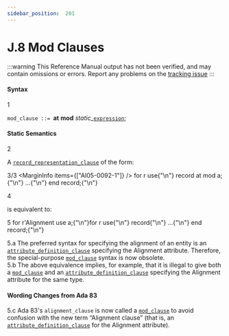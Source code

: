 ```yaml
---
sidebar_position:  201
---
```


# J.8 Mod Clauses

:::warning
This Reference Manual output has not been verified,
and may contain omissions or errors.
Report any problems on the [tracking issue](https://github.com/ada-lang-io/ada-lang-io/issues/20)
:::



#### Syntax

<MarginText>1</MarginText>

<CodeBlock>
<code>mod_clause</code><a id="S0369"></a><code> ::= </code><strong>at</strong> <strong>mod</strong> <em>static_</em><code><a href="../AA-4/AA-4.4#S0132">expression</a></code>;<br />

</CodeBlock>

#### Static Semantics

<MarginText>2</MarginText>
<p>A <code><a href="../AA-13/AA-13.5#S0352">record_representation_clause</a></code> of the form: <br /></p>

<MarginText>3/3</MarginText>
<MarginInfo items={["AI05-0092-1"]} />
<CodeBlock language="ada">
for r use{"\n"}    record at mod a;{"\n"}        ...{"\n"}    end record;{"\n"}

</CodeBlock>
<MarginText>4</MarginText>
<p>is equivalent to: <br /></p>

<MarginText>5</MarginText>
<CodeBlock language="ada">
for r'Alignment use a;{"\n"}for r use{"\n"}    record{"\n"}        ...{"\n"}    end record;{"\n"}

</CodeBlock>
<AnnotatedOnly>
<MarginText>5.a</MarginText>
<Admonition type="aarm" aarm="reason">
<strong></strong>The preferred syntax for specifying the alignment of an entity is an <code><a href="../AA-13/AA-13.3#S0349">attribute_definition_clause</a></code> specifying the Alignment attribute. Therefore, the special-purpose <code><a href="../AA-J/AA-J.8#S0369">mod_clause</a></code> syntax is now obsolete.<br /></Admonition>
</AnnotatedOnly>

<AnnotatedOnly>
<MarginText>5.b</MarginText>
<Admonition type="aarm" aarm="note">
The above equivalence implies, for example, that it is illegal to give both a <code><a href="../AA-J/AA-J.8#S0369">mod_clause</a></code> and an <code><a href="../AA-13/AA-13.3#S0349">attribute_definition_clause</a></code> specifying the Alignment attribute for the same type. <br /></Admonition>
</AnnotatedOnly>


#### Wording Changes from Ada 83

<AnnotatedOnly>
<MarginText>5.c</MarginText>
<Admonition type="aarm" aarm="note">
Ada 83's <code>alignment_clause</code> is now called a <code><a href="../AA-J/AA-J.8#S0369">mod_clause</a></code> to avoid confusion with the new term &ldquo;Alignment clause&rdquo; (that is, an <code><a href="../AA-13/AA-13.3#S0349">attribute_definition_clause</a></code> for the Alignment attribute). <br /></Admonition>
</AnnotatedOnly>

